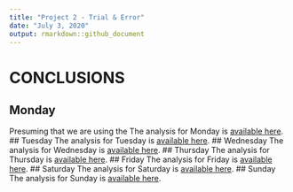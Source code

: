 ```yaml
---
title: "Project 2 - Trial & Error"
date: "July 3, 2020"
output: rmarkdown::github_document
---
```

# CONCLUSIONS
## Monday
Presuming that we are using the 
The analysis for Monday is [available here](Monday.md).
## Tuesday
The analysis for Tuesday is [available here](Tuesday.md).
## Wednesday
The analysis for Wednesday is [available here](Wednesday.md).
## Thursday
The analysis for Thursday is [available here](Thursday.md).
## Friday
The analysis for Friday is [available here](Friday.md).
## Saturday
The analysis for Saturday is [available here](Saturday.md).
## Sunday
The analysis for Sunday is [available here](Sunday.md).

